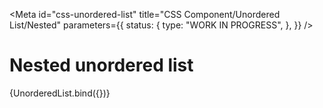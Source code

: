<!-- @license CC0-1.0 -->


<Meta
  id="css-unordered-list"
  title="CSS Component/Unordered List/Nested"
  parameters={{
    status: {
      type: "WORK IN PROGRESS",
    },
  }}
/>

# Nested unordered list

<Canvas>
  <Story
    args={{
      items: [
        {
          innerHTML: "Lorem",
        },
        {
          innerHTML: "Ipsum",
          items: [
            {
              innerHTML: "Lorem",
            },
            {
              innerHTML: "Ipsum",
            },
          ],
        },
        {
          innerHTML: "Dolor",
        },
      ],
    }}
    name="Nested"
  >
    {UnorderedList.bind({})}
  </Story>
</Canvas>
